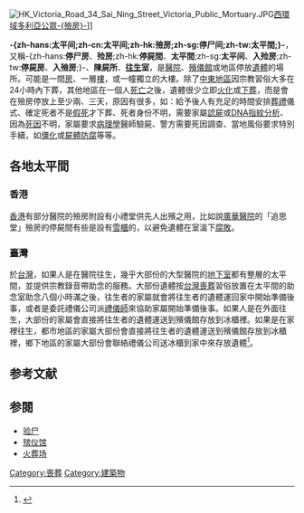 {{globalize|area=港臺|time=2015-12-16T07:50:42+00:00}}
{{noteTA
|T = zh-hans:太平间;zh-cn:太平间;zh-hk:殮房;zh-sg:停尸间;zh-tw:太平間;
|1 = zh-hans:太平间;zh-cn:太平间;zh-hk:殮房;zh-sg:停尸间;zh-tw:太平間;
|2 = zh-hans:冰箱;zh-hk:雪櫃;zh-sg:冰箱;zh-tw:冰箱;
}}

[[File:HK_Victoria_Road_34_Sai_Ning_Street_Victoria_Public_Mortuary.JPG|thumb]][[西環|西環]][[域多利亞公眾殮房|域多利亞公眾-{殮房}-]]]]

'''-{zh-hans:太平间;zh-cn:太平间;zh-hk:殮房;zh-sg:停尸间;zh-tw:太平間;}-'''，又稱-{zh-hans:'''停尸房'''、'''殓房''';zh-hk:'''停屍間'''、'''太平間''';zh-sg:'''太平间'''、'''入殓房''';zh-tw:'''停屍房'''、'''入殮房''';}-、'''陳屍所'''、'''[[往生|往生]]室'''，是[[醫院|醫院]]、[[殯儀館|殯儀館]]或地區停放[[遺體|遺體]]的場所。可能是一間[[房屋|房]]、一層[[樓|樓]]，或一幢獨立的大樓。除了[[中東地區|中東地區]]因宗教習俗大多在24小時內下葬，其他地區在一個人[[死亡|死亡]]之後，遺體很少立即[[火化|火化]]或[[下葬|下葬]]，而是會在殮房停放上至少兩、三天，原因有很多，如：給予後人有充足的時間安排[[葬禮|葬禮]]儀式、確定死者不是[[深度昏迷|假死]]才下葬、死者身份不明，需要家屬[[認屍|認屍]]或[[DNA指紋分析|DNA指紋分析]]、因為[[死因|死因]]不明，家屬要求[[病理學|病理學]]醫師驗屍、警方需要死因調查、當地風俗要求特別手續，如[[木乃伊|僵化]]或[[屍體防腐|屍體防腐]]等等。

==各地太平間==
===香港===
[[香港|香港]]有部分醫院的殮房附設有小禮堂供先人出殯之用，比如說[[廣華醫院|廣華醫院]]的「追思堂」殮房的停屍間有些是設有[[雪櫃|雪櫃]]的，以避免遺體在室溫下[[腐敗|腐敗]]。

===臺灣===
於[[台灣|台灣]]，如果人是在醫院往生，幾乎大部份的大型醫院的[[地下室|地下室]]都有整層的太平間，並提供宗教錄音帶助念的服務。大部份遺體按[[台灣喪葬|台灣喪葬]]習俗放置在太平間的助念室助念八個小時滿之後，往生者的家屬就會將往生者的遺體運回家中開始準備後事，或者是委託禮儀公司派[[禮儀師|禮儀師]]來協助家屬開始準備後事。如果人是在外面往生，大部份的家屬會直接將往生者的遺體運送到殯儀館存放到冰櫃裡。如果是在家裡往生，都市地區的家屬大部份會直接將往生者的遺體運送到殯儀館存放到冰櫃裡，鄉下地區的家屬大部份會聯絡禮儀公司送冰櫃到家中來存放遺體<ref>{{Cite web |url=http://book.bfnn.org/books2/1886.htm |title=生命的終極關懷 （第二章～後事處理） |access-date=2014-07-02 |archive-date=2021-01-26 |archive-url=https://web.archive.org/web/20210126075610/http://book.bfnn.org/books2/1886.htm |dead-url=no }}</ref>。

== 参考文献 ==
{{Reflist}}

== 参閱 ==
* [[验尸|验尸]]
* [[殡仪馆|殡仪馆]]
* [[火葬场|火葬场]]

{{authority control}}

[[Category:喪葬|Category:喪葬]]
[[Category:建築物|Category:建築物]]